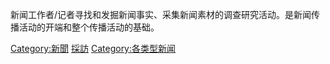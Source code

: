 {{Catnav|頁面分類|人类社会|社会科学|新闻学|新聞}}
{{Catnav|頁面分類|人类社会|媒体|新闻学|新聞}}
{{Catnav|頁面分類|人类社会|媒体|大眾媒體|新聞}}

新闻工作者/记者寻找和发掘新闻事实、采集新闻素材的调查研究活动。是新闻传播活动的开端和整个传播活动的基础。

[[Category:新聞|Category:新聞]]
[[Category:新闻学|採訪]]
[[Category:各类型新闻|Category:各类型新闻]]
